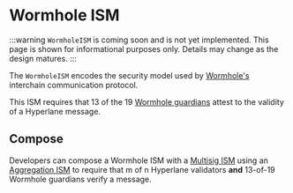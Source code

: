 # Wormhole ISM

:::warning
`WormholeISM` is coming soon and is not yet implemented. This page is shown for informational purposes only. Details may change as the design matures.
:::

The `WormholeISM` encodes the security model used by [Wormhole's](https://wormhole.com/) interchain communication protocol.

This ISM requires that 13 of the 19 [Wormhole guardians](https://wormhole.com/network/#guardians) attest to the validity of a Hyperlane message.

## Compose

Developers can compose a Wormhole ISM with a [Multisig ISM](multisig-ISM.mdx) using an [Aggregation ISM](aggregation-ISM.mdx) to require that m of n Hyperlane validators **and** 13-of-19 Wormhole guardians verify a message.
